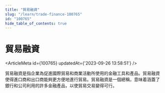 ```yaml
---
title: "貿易融資"
slug: "/learn/trade-finance-100765"
id: "100765"
hide_table_of_contents: true
---
```



# 貿易融資

<ArticleMeta id={100765} updatedAt={'2023-09-26 13:58:51'} />
<div className='border-solid border-b border-t-0 my-4 border-[var(--ifm-color-gray-300)]' />

貿易融資是指企業為促進國際貿易和商業活動所使用的金融工具和產品。貿易融資使得進口商和出口商能夠更方便地進行貿易。貿易融資是一個總稱，意味着涵蓋了銀行和公司利用的許多金融產品，以使貿易交易變得可行。
